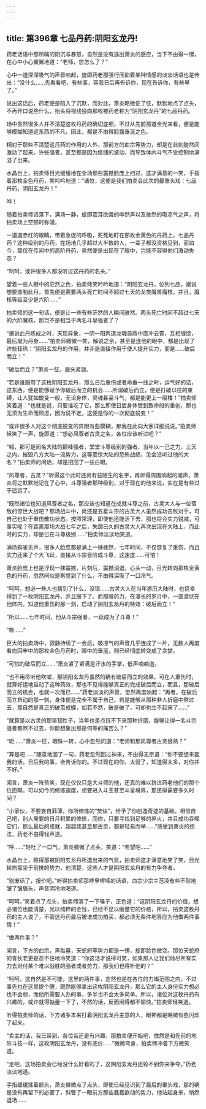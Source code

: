 ```yaml
---
---
---
```

title: 第396章 七品丹药:阴阳玄龙丹!
---



药老话语中那所噙的阴沉与暴怒，自然是没有逃出萧炎的感应，当下不由得一愣，在心中小心翼翼地道：“老师，您怎么了？”

心中一道深深吸气的声音响起，旋即药老那强行压抑着某种情感的淡淡话语也是传出：“没什么……先看看吧，有些事，容我日后再告诉你，现在告诉你，有些早了。”

说出这话后，药老便是陷入了沉默，而对此，萧炎略微怔了怔，默默地点了点头，不再开口说些什么，抬头将视线投向那枚被药老称为“阴阳玄龙丹”的七品丹药。

场中虽然很多人并不清楚这枚丹药的确切底细，不过从先前那道金光来看，便是能够模糊知道这东西的不凡，因此，都是不由得脸露垂涎之色。

相对于那些不清楚这丹药的作用的人外，那前方的血宗等势力，却是在此刻陡然间激动了起来。许些强者，甚至都是因为情绪的波动，而导致体内斗气不受控制地满溢了出来。

水晶台上，拍卖师目光缓缓地在全场那些震撼脸庞上扫过，这才满意的一笑，手指着那枚金色丹药，笑吟吟地道：“诸位，这便是我们拍卖会此次的最重头戏：七品丹药，阴阳玄龙丹！”

哗！

随着拍卖师话落下，满场一静，旋即震耳欲聋的哗然声以及骇然的吸凉气之声，将拍卖场上空顿时弥漫。

一道道赤红的眼睛，带着急促的呼吸，死死地盯在那枚金黄色的丹药上，七品丹药？这种级别的丹药，在场地几乎超过大半数的人，一辈子都没资格见到，而如今，那仅在传闻中的高阶丹药，竟然便是出现在了眼中，岂能不容得他们激动失态？

“呵呵，或许很多人都没听过这丹药的名头。”

望着一些人眼中的茫然之色，拍卖师笑吟吟地道：“阴阳玄龙丹，位列七品，据说想要炼制此丹，首先便是需要两头死亡时间不超过七天的龙类魔兽魔核，并且，魔核等级至少是六阶……”

拍卖师的这一句话，便是让一些有些茫然的人瞬间骇然。两头死亡时间不超过七天的六阶魔核，那岂不是相当于两名斗皇强者了？

“据说此丹炼成之时，天现异象，一阴一阳两道龙魂自鼎中直冲云霄，互相缠绕，最后凝为丹身……”拍卖师微微一笑，解说之余，甚至是连他的眼中，都是出现了许些狂热：“阴阳玄龙丹的作用，并非是直接作用于使人提升实力，而是……破后而立！”

“破后而立？”萧炎一怔，眉头紧锁。

“若是谁服用了这枚阴阳玄龙丹，那么日后重伤或者命垂一线之时，运气好的话，这东西，便是能够赋予你破后而立的机会……所谓破后而立，便是打破以往的束缚，让人犹如蜕变一般，无论身体，灵魂甚至斗气，都是能更上一层楼！”拍卖师笑着道：“也就是说，只要谁吃了它，那么即使日后身体受到致命般的重创，那也无须为生命而顾虑，因为说不定，这便是你的一次彻底蜕变！”

“或许很多人对这个彻底蜕变的界限有些模糊，那我在此向大家详细说说。”拍卖师轻笑了一声，旋即道：“想必风尊者古灵之名，各位应该听过吧？”

“嘁，那可是闻名大陆的巅峰强者，堂堂斗尊级别的强者，当年以一己之力，三天之内，摧毁八方大陆一流势力，这等震惊大陆的恐怖战绩，怎会没听过他的大名？”拍卖师的问话，却是招回了一些白眼。

“风尊者，古灵？”听得这个此时还尚有些陌生的名字，再听得周围响起的嘘声，萧炎将之默默地记在了心中。斗尊强者那种级别，对于现在的他来说，实在是有些过于遥远了。

“既然诸位也知道风尊者之名，那应该也知道在成就斗尊之前，古灵大人与一位宿敌的惊世大战吧？那场战斗中，尚还是五星斗宗的古灵大人虽然成功击败对手，可自己也处于重伤散功状态。按照常理，即使他还能活下去，那也将会实力锐减，可事实呢？在距离那场大战七年之后，失踪已久的古灵大人再次出现在大陆上，而此时的实力，却是已在斗尊级别……”拍卖师淡淡地笑道。

满场鸦雀无声，很多人脸庞都是涌上一抹骇然，七年时间，不仅恢复了重伤，而且实力还来了个大飞跃，直接从斗宗晋阶成斗尊，这速度……可怕！

萧炎脸庞上也是浮现一抹震撼，片刻后，震撼消退，心头一动，目光转向那枚金黄色的丹药，忽然间似是察觉到了什么，不由得深吸了一口冷气。

“呵呵，想必一些人也猜到了什么，没错……古灵大人在当年游历大陆时，也侥幸得到了一枚阴阳玄龙丹，并且服下了。而那股药力，在漫长的岁月中，一直潜伏在他体内，知道他重伤的那一刻，启动了阴阳玄龙丹的特效：破后而立！”

“所以……七年时间，他从斗宗强者，一跃成为了斗尊！”

“嘶……”

巨大的拍卖场中，寂静持续了一会后，吸凉气的声音几乎连成了一片，无数人再度看向囚牢中的那枚金色丹药时，眼中的垂涎，则已经彻底转变成了贪婪。

“可怕的破后而立……”萧炎紧了紧满是汗水的手掌，低声喃喃道。

“也不用尽听他吹嘘，那阴阳玄龙丹虽然的确有破后而立的效果，可在人重伤时，就算好运地启动了这种药效，那也不见得能够真正的完成破后而立，而且，那破后而立的机会，也就一次而已……”药老淡淡的声音，忽然再度响起：“再者，在破后而立启动的那一刻，身体便是完全不属于自己，若是能够从那种非人折磨中熬过去，那自然是真正的破茧成蝶，如若不然，破是破了，可却也立不起来了……”

“就算是以古灵的那坚韧性子，当年也差点抗不下来那种折磨，能够让得一名斗宗强者都熬不过去，你能想象出那是何等的痛苦么？”

“呃……”萧炎一怔，眼珠一转，心中忽然问道：“老师和那风尊者古灵很熟？”

“算是吧……”随意地回了一句，药老忽然回过神来，不由得无奈道：“你不要想来套我的话。日后我的事，会告诉你的。不过现在的你，太弱了，知道得太多，对你并不好。”

闻言，萧炎一阵苦笑，现在仅仅只是大斗师的他，还真的难以挤进药老他们的那个位面啊。可以如今的修炼速度，想要进入斗王甚至斗皇境界，那还得需要多久时间？

“小家伙，不要妄自菲薄，你所修炼的“焚诀”，给予了你创造奇迹的基础。相信自己吧，别人需要的日月积累的修炼，而你，只要寻找到足够的异火，并且成功吞噬它们，那么最后的成就，超越我甚至那古灵，都是轻易而举……”感受到萧炎的想法，药老不由得轻声道。

“呼……”轻吐了一口气，萧炎微微了点头，笑道：“希望吧……”

水晶台上，瞧得那被阴阳玄龙丹所造出来的气氛，拍卖师这才满意地笑了笑，目光转向那坐于前排的势力，他清楚，这些人才是阴阳玄龙丹的有力争夺者。

“别废话了，报价吧。”听得拍卖师那啰里啰嗦的话语，血宗少宗主范凌有些不耐地皱了皱眉头，声音阴冷地喝道。

“呵呵。”笑着点了点头，拍卖师清了一下嗓子，正色道：“这阴阳玄龙丹的价值，想必诸位也能清楚，光以纯粹的金钱，已经不足以衡量它的价格，所以，拍卖这枚丹药的主人说了，不管这丹药最后被谁成功拍买，都必须无条件地答应为他做两件事情！”

“做两件事？”

闻言，下方的血宗，黑骷墓，天蛇府等势力都是一愣，旋即脸色微变。那位天蛇府的青长老更是忍不住地冷笑道：“你这话才说得可笑，如果那人让我们倾尽所有实力去对付某个难以战胜的强者或者势力，那我们也得听他的？”

“呵呵，这自然是不可能，这里的两件事，定然也是在各位的力竭范围之内，不过事先也在这里提个醒，既然能够拿出这枚阴阳玄龙丹，那么它的主人身份实力想必也不会弱，而他所需要人办的事，多半也不会太多简单。所以，诸位对这枚丹药有兴趣的，或许就得掂量一下了，不然的话，反而闹得都不愉快。”拍卖师轻笑道。

听得拍卖师的话，下方诸多本来打着阴阳玄龙丹主意的人，眼神都是略微有些闪烁了起来。

“卖主的话，我已带到，各位若还是有兴趣，那拍卖便开始吧，依然是和先前的地阶斗技一样，这枚阴阳玄龙丹，没有底价……”微微弯身，拍卖师冲着下方微笑道。

“走吧，这场拍卖会已经没什么好看的了，这阴阳玄龙丹还轮不到你来争夺。”药老淡淡地道。

手指缓缓揉着额头，萧炎微微点了点头，即使已经见识到了最后的重头戏，那的确是没有再留下的必要了，斜瞥了一眼前方那些蠢蠢欲动的势力，他站起身来，悄然退场……
